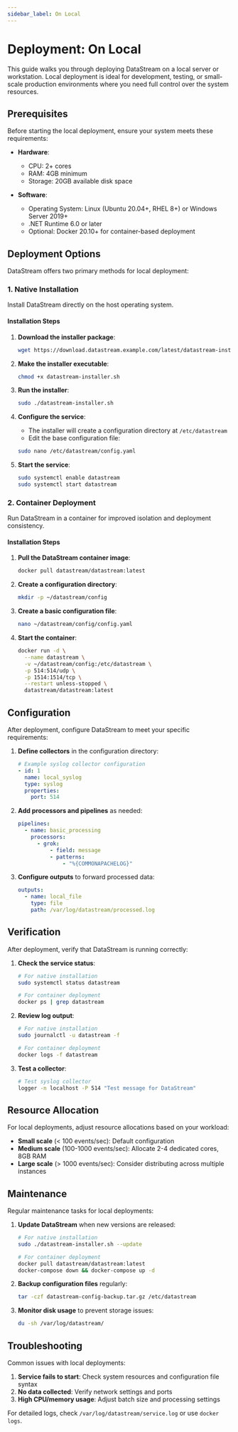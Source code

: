 ```yaml
---
sidebar_label: On Local
---
```


# Deployment: On Local

This guide walks you through deploying DataStream on a local server or workstation. Local deployment is ideal for development, testing, or small-scale production environments where you need full control over the system resources.

## Prerequisites

Before starting the local deployment, ensure your system meets these requirements:

- **Hardware**:
  - CPU: 2+ cores
  - RAM: 4GB minimum
  - Storage: 20GB available disk space

- **Software**:
  - Operating System: Linux (Ubuntu 20.04+, RHEL 8+) or Windows Server 2019+
  - .NET Runtime 6.0 or later
  - Optional: Docker 20.10+ for container-based deployment

## Deployment Options

DataStream offers two primary methods for local deployment:

### 1. Native Installation

Install DataStream directly on the host operating system.

#### Installation Steps

1. **Download the installer package**:
   ```bash
   wget https://download.datastream.example.com/latest/datastream-installer.sh
   ```

2. **Make the installer executable**:
   ```bash
   chmod +x datastream-installer.sh
   ```

3. **Run the installer**:
   ```bash
   sudo ./datastream-installer.sh
   ```

4. **Configure the service**:
   - The installer will create a configuration directory at `/etc/datastream`
   - Edit the base configuration file:
   ```bash
   sudo nano /etc/datastream/config.yaml
   ```

5. **Start the service**:
   ```bash
   sudo systemctl enable datastream
   sudo systemctl start datastream
   ```

### 2. Container Deployment

Run DataStream in a container for improved isolation and deployment consistency.

#### Installation Steps

1. **Pull the DataStream container image**:
   ```bash
   docker pull datastream/datastream:latest
   ```

2. **Create a configuration directory**:
   ```bash
   mkdir -p ~/datastream/config
   ```

3. **Create a basic configuration file**:
   ```bash
   nano ~/datastream/config/config.yaml
   ```

4. **Start the container**:
   ```bash
   docker run -d \
     --name datastream \
     -v ~/datastream/config:/etc/datastream \
     -p 514:514/udp \
     -p 1514:1514/tcp \
     --restart unless-stopped \
     datastream/datastream:latest
   ```

## Configuration

After deployment, configure DataStream to meet your specific requirements:

1. **Define collectors** in the configuration directory:
   ```yaml
   # Example syslog collector configuration
   - id: 1
     name: local_syslog
     type: syslog
     properties:
       port: 514
   ```

2. **Add processors and pipelines** as needed:
   ```yaml
   pipelines:
     - name: basic_processing
       processors:
         - grok:
             - field: message
             - patterns:
                 - "%{COMMONAPACHELOG}"
   ```

3. **Configure outputs** to forward processed data:
   ```yaml
   outputs:
     - name: local_file
       type: file
       path: /var/log/datastream/processed.log
   ```

## Verification

After deployment, verify that DataStream is running correctly:

1. **Check the service status**:
   ```bash
   # For native installation
   sudo systemctl status datastream

   # For container deployment
   docker ps | grep datastream
   ```

2. **Review log output**:
   ```bash
   # For native installation
   sudo journalctl -u datastream -f

   # For container deployment
   docker logs -f datastream
   ```

3. **Test a collector**:
   ```bash
   # Test syslog collector
   logger -n localhost -P 514 "Test message for DataStream"
   ```

## Resource Allocation

For local deployments, adjust resource allocations based on your workload:

- **Small scale** (< 100 events/sec): Default configuration
- **Medium scale** (100-1000 events/sec): Allocate 2-4 dedicated cores, 8GB RAM
- **Large scale** (> 1000 events/sec): Consider distributing across multiple instances

## Maintenance

Regular maintenance tasks for local deployments:

1. **Update DataStream** when new versions are released:
   ```bash
   # For native installation
   sudo ./datastream-installer.sh --update

   # For container deployment
   docker pull datastream/datastream:latest
   docker-compose down && docker-compose up -d
   ```

2. **Backup configuration files** regularly:
   ```bash
   tar -czf datastream-config-backup.tar.gz /etc/datastream
   ```

3. **Monitor disk usage** to prevent storage issues:
   ```bash
   du -sh /var/log/datastream/
   ```

## Troubleshooting

Common issues with local deployments:

1. **Service fails to start**: Check system resources and configuration file syntax
2. **No data collected**: Verify network settings and ports
3. **High CPU/memory usage**: Adjust batch size and processing settings

For detailed logs, check `/var/log/datastream/service.log` or use `docker logs`.
